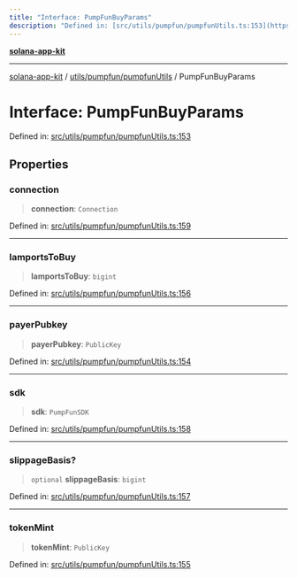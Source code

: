 ```yaml
---
title: "Interface: PumpFunBuyParams"
description: "Defined in: [src/utils/pumpfun/pumpfunUtils.ts:153](https://github.com/SendArcade/solana-social-starter/blob/b27156124ee1831d644b1af765e8d55a2885cd4f/src/utils/pumpfun/pumpfunUtils.ts#L153)"
---
```


[**solana-app-kit**](../../../../README.mdx)

***

[solana-app-kit](../../../../README.mdx) / [utils/pumpfun/pumpfunUtils](../README.mdx) / PumpFunBuyParams

# Interface: PumpFunBuyParams

Defined in: [src/utils/pumpfun/pumpfunUtils.ts:153](https://github.com/SendArcade/solana-social-starter/blob/b27156124ee1831d644b1af765e8d55a2885cd4f/src/utils/pumpfun/pumpfunUtils.ts#L153)

## Properties

### connection

> **connection**: `Connection`

Defined in: [src/utils/pumpfun/pumpfunUtils.ts:159](https://github.com/SendArcade/solana-social-starter/blob/b27156124ee1831d644b1af765e8d55a2885cd4f/src/utils/pumpfun/pumpfunUtils.ts#L159)

***

### lamportsToBuy

> **lamportsToBuy**: `bigint`

Defined in: [src/utils/pumpfun/pumpfunUtils.ts:156](https://github.com/SendArcade/solana-social-starter/blob/b27156124ee1831d644b1af765e8d55a2885cd4f/src/utils/pumpfun/pumpfunUtils.ts#L156)

***

### payerPubkey

> **payerPubkey**: `PublicKey`

Defined in: [src/utils/pumpfun/pumpfunUtils.ts:154](https://github.com/SendArcade/solana-social-starter/blob/b27156124ee1831d644b1af765e8d55a2885cd4f/src/utils/pumpfun/pumpfunUtils.ts#L154)

***

### sdk

> **sdk**: `PumpFunSDK`

Defined in: [src/utils/pumpfun/pumpfunUtils.ts:158](https://github.com/SendArcade/solana-social-starter/blob/b27156124ee1831d644b1af765e8d55a2885cd4f/src/utils/pumpfun/pumpfunUtils.ts#L158)

***

### slippageBasis?

> `optional` **slippageBasis**: `bigint`

Defined in: [src/utils/pumpfun/pumpfunUtils.ts:157](https://github.com/SendArcade/solana-social-starter/blob/b27156124ee1831d644b1af765e8d55a2885cd4f/src/utils/pumpfun/pumpfunUtils.ts#L157)

***

### tokenMint

> **tokenMint**: `PublicKey`

Defined in: [src/utils/pumpfun/pumpfunUtils.ts:155](https://github.com/SendArcade/solana-social-starter/blob/b27156124ee1831d644b1af765e8d55a2885cd4f/src/utils/pumpfun/pumpfunUtils.ts#L155)
